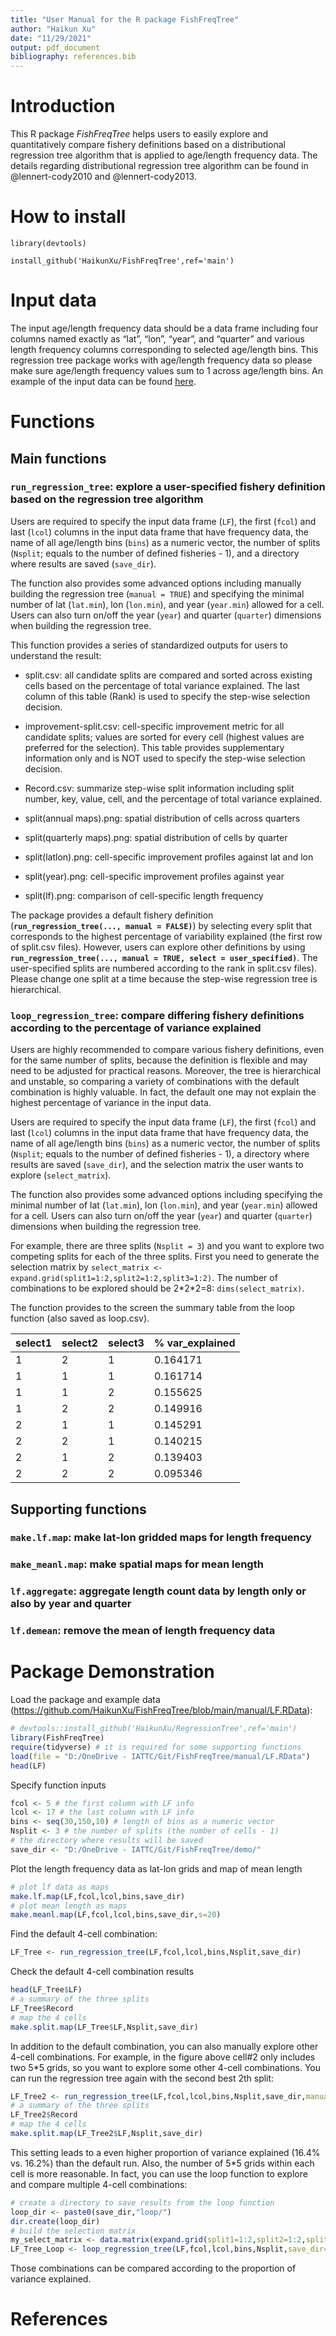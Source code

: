 ```yaml
---
title: "User Manual for the R package FishFreqTree"
author: "Haikun Xu"
date: "11/29/2021"
output: pdf_document
bibliography: references.bib
---
```


# Introduction

This R package *FishFreqTree* helps users to easily explore and quantitatively compare fishery definitions based on a distributional regression tree algorithm that is applied to age/length frequency data. The details regarding distributional regression tree algorithm can be found in @lennert-cody2010 and @lennert-cody2013.

# How to install

`library(devtools)`

`install_github('HaikunXu/FishFreqTree',ref='main')`

# Input data

The input age/length frequency data should be a data frame including four columns named exactly as "lat", "lon", "year", and "quarter" and various length frequency columns corresponding to selected age/length bins. This regression tree package works with age/length frequency data so please make sure age/length frequency values sum to 1 across age/length bins. An example of the input data can be found [[here]{.ul}](https://github.com/HaikunXu/RegressionTree/blob/main/demo/LF.RData).

# Functions

## Main functions

### **`run_regression_tree`**: explore a user-specified fishery definition based on the regression tree algorithm

Users are required to specify the input data frame (`LF`), the first (`fcol`) and last (`lcol`) columns in the input data frame that have frequency data, the name of all age/length bins (`bins`) as a numeric vector, the number of splits (`Nsplit`; equals to the number of defined fisheries - 1), and a directory where results are saved (`save_dir`).

The function also provides some advanced options including manually building the regression tree (`manual = TRUE`) and specifying the minimal number of lat (`lat.min`), lon (`lon.min`), and year (`year.min`) allowed for a cell. Users can also turn on/off the year (`year`) and quarter (`quarter`) dimensions when building the regression tree.

This function provides a series of standardized outputs for users to understand the result:

-   split.csv: all candidate splits are compared and sorted across existing cells based on the percentage of total variance explained. The last column of this table (Rank) is used to specify the step-wise selection decision.

-   improvement-split.csv: cell-specific improvement metric for all candidate splits; values are sorted for every cell (highest values are preferred for the selection). This table provides supplementary information only and is NOT used to specify the step-wise selection decision.

-   Record.csv: summarize step-wise split information including split number, key, value, cell, and the percentage of total variance explained.

-   split(annual maps).png: spatial distribution of cells across quarters

-   split(quarterly maps).png: spatial distribution of cells by quarter

-   split(latlon).png: cell-specific improvement profiles against lat and lon

-   split(year).png: cell-specific improvement profiles against year

-   split(lf).png: comparison of cell-specific length frequency

The package provides a default fishery definition (**`run_regression_tree(..., manual = FALSE)`**) by selecting every split that corresponds to the highest percentage of variability explained (the first row of split.csv files). However, users can explore other definitions by using **`run_regression_tree(..., manual = TRUE, select = user_specified)`**. The user-specified splits are numbered according to the rank in split.csv files). Please change one split at a time because the step-wise regression tree is hierarchical.

### **`loop_regression_tree`**: compare differing fishery definitions according to the percentage of variance explained

Users are highly recommended to compare various fishery definitions, even for the same number of splits, because the definition is flexible and may need to be adjusted for practical reasons. Moreover, the tree is hierarchical and unstable, so comparing a variety of combinations with the default combination is highly valuable. In fact, the default one may not explain the highest percentage of variance in the input data.

Users are required to specify the input data frame (`LF`), the first (`fcol`) and last (`lcol`) columns in the input data frame that have frequency data, the name of all age/length bins (`bins`) as a numeric vector, the number of splits (`Nsplit`; equals to the number of defined fisheries - 1), a directory where results are saved (`save_dir`), and the selection matrix the user wants to explore (`select_matrix`).

The function also provides some advanced options including specifying the minimal number of lat (`lat.min`), lon (`lon.min`), and year (`year.min`) allowed for a cell. Users can also turn on/off the year (`year`) and quarter (`quarter`) dimensions when building the regression tree.

For example, there are three splits (`Nsplit = 3`) and you want to explore two competing splits for each of the three splits. First you need to generate the selection matrix by `select_matrix <- expand.grid(split1=1:2,split2=1:2,split3=1:2)`. The number of combinations to be explored should be 2\*2\*2=8: `dims(select_matrix)`.

The function provides to the screen the summary table from the loop function (also saved as loop.csv).

| select1 | select2 | select3 | \% var_explained |
|---------|---------|---------|------------------|
| 1       | 2       | 1       | 0.164171         |
| 1       | 1       | 1       | 0.161714         |
| 1       | 1       | 2       | 0.155625         |
| 1       | 2       | 2       | 0.149916         |
| 2       | 1       | 1       | 0.145291         |
| 2       | 2       | 1       | 0.140215         |
| 2       | 1       | 2       | 0.139403         |
| 2       | 2       | 2       | 0.095346         |

## Supporting functions

### `make.lf.map`: make lat-lon gridded maps for length frequency

### `make_meanl.map`: make spatial maps for mean length

### `lf.aggregate`: aggregate length count data by length only or also by year and quarter

### `lf.demean`: remove the mean of length frequency data

# Package Demonstration

Load the package and example data (<https://github.com/HaikunXu/FishFreqTree/blob/main/manual/LF.RData>):

```r
# devtools::install_github('HaikunXu/RegressionTree',ref='main')
library(FishFreqTree)
require(tidyverse) # it is required for some supporting functions
load(file = "D:/OneDrive - IATTC/Git/FishFreqTree/manual/LF.RData")
head(LF)
```

Specify function inputs

```r
fcol <- 5 # the first column with LF info
lcol <- 17 # the last column with LF info
bins <- seq(30,150,10) # length of bins as a numeric vector
Nsplit <- 3 # the number of splits (the number of cells - 1)
# the directory where results will be saved
save_dir <- "D:/OneDrive - IATTC/Git/FishFreqTree/demo/"
```

Plot the length frequency data as lat-lon grids and map of mean length

```r
# plot lf data as maps
make.lf.map(LF,fcol,lcol,bins,save_dir)
# plot mean length as maps
make.meanl.map(LF,fcol,lcol,bins,save_dir,s=20)
```

Find the default 4-cell combination:

```r
LF_Tree <- run_regression_tree(LF,fcol,lcol,bins,Nsplit,save_dir)
```

Check the default 4-cell combination results

```r
head(LF_Tree$LF)
# a summary of the three splits
LF_Tree$Record
# map the 4 cells
make.split.map(LF_Tree$LF,Nsplit,save_dir)
```

In addition to the default combination, you can also manually explore other 4-cell combinations. For example, in the figure above cell\#2 only includes two 5\*5 grids, so you want to explore some other 4-cell combinations. You can run the regression tree again with the second best 2th split:

```r
LF_Tree2 <- run_regression_tree(LF,fcol,lcol,bins,Nsplit,save_dir,manual = TRUE, select = c(1,2,1))
# a summary of the three splits
LF_Tree2$Record
# map the 4 cells
make.split.map(LF_Tree2$LF,Nsplit,save_dir)
```

This setting leads to a even higher proportion of variance explained (16.4% vs. 16.2%) than the default run. Also, the number of 5\*5 grids within each cell is more reasonable. In fact, you can use the loop function to explore and compare multiple 4-cell combinations:

```r
# create a directory to save results from the loop function
loop_dir <- paste0(save_dir,"loop/")
dir.create(loop_dir)
# build the selection matrix
my_select_matrix <- data.matrix(expand.grid(split1=1:2,split2=1:2,split3=1:2))
LF_Tree_Loop <- loop_regression_tree(LF,fcol,lcol,bins,Nsplit,save_dir=loop_dir,select_matrix=my_select_matrix) 
```

Those combinations can be compared according to the proportion of variance explained.

# References
